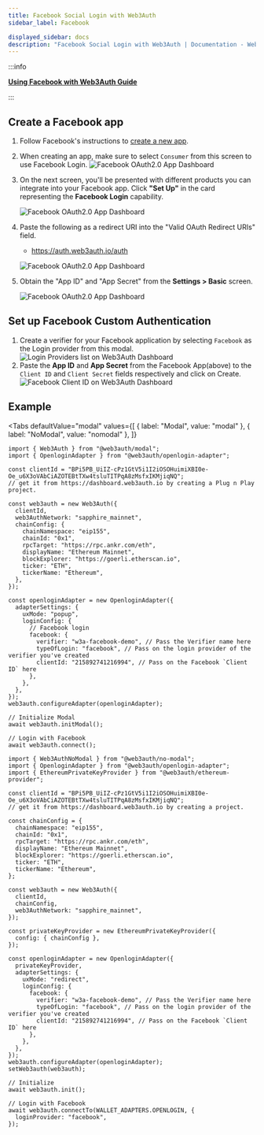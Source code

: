 ```yaml
---
title: Facebook Social Login with Web3Auth
sidebar_label: Facebook

displayed_sidebar: docs
description: "Facebook Social Login with Web3Auth | Documentation - Web3Auth"
---
```



:::info

**[Using Facebook with Web3Auth Guide](/content-hub/guides/facebook)**

:::

## Create a Facebook app

1. Follow Facebook's instructions to [create a new app](https://developers.facebook.com/docs/development/create-an-app).
2. When creating an app, make sure to select `Consumer` from this screen to use Facebook Login.
   ![Facebook OAuth2.0 App Dashboard](/content-hub/social-providers/facebook/facebook-app.png)

3. On the next screen, you'll be presented with different products you can integrate into your Facebook app. Click **"Set Up"** in the card
   representing the **Facebook Login** capability.

   ![Facebook OAuth2.0 App Dashboard](/content-hub/social-providers/facebook/facebook-login-setup.png)

4. Paste the following as a redirect URI into the "Valid OAuth Redirect URIs" field.

   - https://auth.web3auth.io/auth

   ![Facebook OAuth2.0 App Dashboard](/content-hub/social-providers/facebook/facebook-login-settings-oauth.png)

5. Obtain the "App ID" and "App Secret" from the **Settings > Basic** screen.

   ![Facebook OAuth2.0 App Dashboard](/content-hub/social-providers/facebook/facebook-app-id-secret.png)

## Set up Facebook Custom Authentication

1. Create a verifier for your Facebook application by selecting `Facebook` as the Login provider from this modal.
   ![Login Providers list on Web3Auth Dashboard](/images/dashboard/create-verifier-google.png)
2. Paste the **App ID** and **App Secret** from the Facebook App(above) to the `Client ID` and `Client Secret` fields respectively and click on
   Create. ![Facebook Client ID on Web3Auth Dashboard](/images/dashboard/create-verifier-facebook.png)

## Example

<Tabs
defaultValue="modal"
values={[
  { label: "Modal", value: "modal" },
  { label: "NoModal", value: "nomodal" },
]}
>
<TabItem value="modal">

```tsx
import { Web3Auth } from "@web3auth/modal";
import { OpenloginAdapter } from "@web3auth/openlogin-adapter";

const clientId = "BPi5PB_UiIZ-cPz1GtV5i1I2iOSOHuimiXBI0e-Oe_u6X3oVAbCiAZOTEBtTXw4tsluTITPqA8zMsfxIKMjiqNQ";
// get it from https://dashboard.web3auth.io by creating a Plug n Play project.

const web3auth = new Web3Auth({
  clientId,
  web3AuthNetwork: "sapphire_mainnet",
  chainConfig: {
    chainNamespace: "eip155",
    chainId: "0x1",
    rpcTarget: "https://rpc.ankr.com/eth",
    displayName: "Ethereum Mainnet",
    blockExplorer: "https://goerli.etherscan.io",
    ticker: "ETH",
    tickerName: "Ethereum",
  },
});

const openloginAdapter = new OpenloginAdapter({
  adapterSettings: {
    uxMode: "popup",
    loginConfig: {
      // Facebook login
      facebook: {
        verifier: "w3a-facebook-demo", // Pass the Verifier name here
        typeOfLogin: "facebook", // Pass on the login provider of the verifier you've created
        clientId: "215892741216994", // Pass on the Facebook `Client ID` here
      },
    },
  },
});
web3auth.configureAdapter(openloginAdapter);

// Initialize Modal
await web3auth.initModal();

// Login with Facebook
await web3auth.connect();
```

</TabItem>

<TabItem value="nomodal">

```tsx
import { Web3AuthNoModal } from "@web3auth/no-modal";
import { OpenloginAdapter } from "@web3auth/openlogin-adapter";
import { EthereumPrivateKeyProvider } from "@web3auth/ethereum-provider";

const clientId = "BPi5PB_UiIZ-cPz1GtV5i1I2iOSOHuimiXBI0e-Oe_u6X3oVAbCiAZOTEBtTXw4tsluTITPqA8zMsfxIKMjiqNQ";
// get it from https://dashboard.web3auth.io by creating a project.

const chainConfig = {
  chainNamespace: "eip155",
  chainId: "0x1",
  rpcTarget: "https://rpc.ankr.com/eth",
  displayName: "Ethereum Mainnet",
  blockExplorer: "https://goerli.etherscan.io",
  ticker: "ETH",
  tickerName: "Ethereum",
};

const web3auth = new Web3Auth({
  clientId,
  chainConfig,
  web3AuthNetwork: "sapphire_mainnet",
});

const privateKeyProvider = new EthereumPrivateKeyProvider({
  config: { chainConfig },
});

const openloginAdapter = new OpenloginAdapter({
  privateKeyProvider,
  adapterSettings: {
    uxMode: "redirect",
    loginConfig: {
      facebook: {
        verifier: "w3a-facebook-demo", // Pass the Verifier name here
        typeOfLogin: "facebook", // Pass on the login provider of the verifier you've created
        clientId: "215892741216994", // Pass on the Facebook `Client ID` here
      },
    },
  },
});
web3auth.configureAdapter(openloginAdapter);
setWeb3auth(web3auth);

// Initialize
await web3auth.init();

// Login with Facebook
await web3auth.connectTo(WALLET_ADAPTERS.OPENLOGIN, {
  loginProvider: "facebook",
});
```

</TabItem>

</Tabs>
